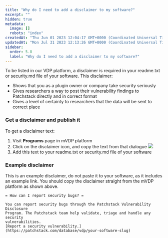 ```yaml
---
title: "Why do I need to add a disclaimer to my software?"
excerpt: ""
hidden: true
metadata: 
  image: []
  robots: "index"
createdAt: "Thu Jun 01 2023 12:04:17 GMT+0000 (Coordinated Universal Time)"
updatedAt: "Mon Jul 31 2023 12:13:26 GMT+0000 (Coordinated Universal Time)"
sidebar:
  order: 5.8
  label: "Why do I need to add a disclaimer to my software?"
---
```



To be listed in our VDP platform, a disclaimer is required in your readme.txt or security.md file of your software.
This disclaimer: 

- Shows that you as a plugin owner or company take security seriously
- Gives researchers a way to post their vulnerability findings to Patchstack directly and in correct format
- Gives a level of certainty to researchers that the data will be sent to correct place



### Get a disclaimer and publish it
To get a disclaimer text:
<Steps>
1. Visit **Programs** page in mVDP platform
2. Click on the disclaimer icon, and copy the text from that dialogue
![](@images/mvdp-add-disclaimer.png)
3. Add this text to your readme.txt or security.md file of your software
</Steps>

### Example disclaimer
This is an example disclaimer, do not paste it to your software, as it includes an example link.
You should copy the disclaimer straight from the mVDP platform as shown above.

```
= How can I report security bugs? =

You can report security bugs through the Patchstack Vulnerability Disclosure 
Program. The Patchstack team help validate, triage and handle any security 
vulnerabilities. 
[Report a security vulnerability.](https://patchstack.com/database/vdp/your-software-slug) 
```
